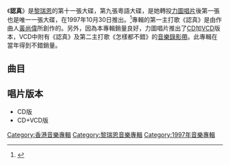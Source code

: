{{Album infobox | <!-- See Wikipedia:WikiProject_Albums -->
|  Name        = 認真
|  Type        = 專輯
|  Artist      = [[黎瑞恩|黎瑞恩]]
|  Cover       = 黎瑞恩 認真.jpg
|  Released    = 1997年10月30日
|  Recorded    = 1997年
|  Genre       = [[粵語流行音樂|粵語流行音樂]]
|  Length      = 37分21秒
|  Label       = [[力圖唱片|力圖唱片]]
|  Number      = 
|  Producer    = [[黃尚偉|黃尚偉]]（1,2,5,6,8的音樂監製）<br>[[谷中仁|谷中仁]]（3,4,7的音樂監製）<br>[[杜自持|杜自持]]（9,10的音樂監製）
|  Last album  = [[我知道你在說再見|我知道你在說再見]]<br />（1996年8月）
|  This album  = '''認真'''<br />（1997年10月30日）
|  Next album  = [[Dreams_Come_True|Dreams Come True]]<br />（2002年3月20日）}}

《'''認真'''》是[[黎瑞恩|黎瑞恩]]的第十一張大碟，第九張粵語大碟，是她轉投[[力圖唱片|力圖唱片]]後第一張也是唯一一張大碟，在1997年10月30日推出。<ref>{{Cite web|title=黎瑞恩 - 認真|url=https://www.discogs.com/it/%E9%BB%8E%E7%91%9E%E6%81%A9-%E8%AA%8D%E7%9C%9F/release/14588178|accessdate=2020-02-17|work=Discogs|language=it}}</ref>專輯的第一主打歌《認真》是由作曲人[[黃尚偉|黃尚偉]]所創作的。另外，因為本專輯銷量良好，力圖唱片推出了[[CD|CD]]加[[VCD|VCD]]版本，VCD中附有《認真》及第二主打歌《怎樣都不錯》的[[音樂錄影帶|音樂錄影帶]]。此專輯在當年得到不錯銷量。

==曲目==
{{Tracklist
| collapsed = 
| headline = CD
| font_size = 
| total_length = 37:21

| music_credits = yes
| lyrics_credits = yes
| arranger_credits = yes
| producer_credits = yes
| longnote_column = yes

| title1 = 認真
| music1 = [[黃尚偉|黃尚偉]]
| lyrics1 = [[李敏_(香港)|李敏]]
| arranger1 = 黃尚偉
| producer1 = 黃尚偉
| longnote1 = 第一主打
| length1 = 3:43

| title2 = 怎麼都不錯
| music2 = [[黃丹儀|黃丹儀]]
| lyrics2 = [[潘源良|潘源良]]
| arranger2 = 黃丹儀
| producer2 = 黃尚偉
| longnote2 = 第二主打
| length2 = 4:09

| title3 = 永遠暗戀
| music3 = [[山崎利明|山崎利明]]
| lyrics3 = [[黃偉文|黃偉文]]
| arranger3 = [[谷中仁|谷中仁]]
| producer3 = 谷中仁
| longnote3 = 
| length3 = 3:16

| title4 = 分居
| music4 = [[黃怡_(音樂人)|黃怡]]
| lyrics4 = [[郭啟華|郭啟華]]
| arranger4 = [[Billy_Chan|Billy Chan]]
| producer4 = 谷中仁
| longnote4 = 
| length4 = 4:32

| title5 = 情況普通
| music5 = 黃尚偉
| lyrics5 = 黃偉文
| arranger5 = 黃尚偉
| producer5 = 黃尚偉
| longnote5 = 
| length5 = 3:31

| title6 = 完全的快樂
| music6 = 黃尚偉
| lyrics6 = [[梁美薇|小美]]
| arranger6 = 黃尚偉
| producer6 = 黃尚偉
| longnote6 = 
| length6 = 3:21

| title7 = 自卑
| music7 = [[吳國敬|吳國敬]]
| lyrics7 = 李敏
| arranger7 = [[孫偉明|孫偉明]]
| producer7 = 谷中仁
| longnote7 = 同曲異詞作品：[[張栢芝|張栢芝]]《任何天氣》
| length7 = 4:36

| title8 = 榴槤飄香
| music8 = 黃尚偉
| lyrics8 = [[周禮茂|周禮茂]]
| arranger8 = 黃尚偉
| producer8 = 黃尚偉
| longnote8 = 
| length8 = 3:11

| title9 = 望你
| music9 = [[顧嘉煇|顧嘉煇]]
| lyrics9 = [[黃霑|黃霑]]
| arranger9 = 顧嘉煇
| producer9 = [[杜自持|杜自持]]
| longnote9 = 
| length9 = 3:13

| title10 = 無盡是大地
| music10 = 顧嘉煇
| lyrics10 = 黃霑
| arranger10 = 顧嘉煇
| producer10 = 杜自持
| longnote10 = 第三主打<br>TVB《[[沙漠之旅|沙漠之旅]]》主題曲
| length10 = 3:44
}}

{{Track listing
| collapsed = 
| headline = VCD
| total_length = 7:44

| title1 = 認真
| note1 = MV
| length1 = 3:41

| title2 = 怎麼都不錯
| note2 = MV
| length2 = 4:03
}}

== 唱片版本 ==
* CD版
* CD+VCD版

{{黎瑞恩}}

[[Category:香港音樂專輯|Category:香港音樂專輯]]
[[Category:黎瑞恩音樂專輯|Category:黎瑞恩音樂專輯]]
[[Category:1997年音樂專輯|Category:1997年音樂專輯]]